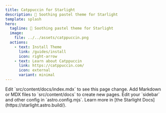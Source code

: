 ```yaml
---
title: Catppuccin for Starlight
description: 📝 Soothing pastel theme for Starlight
template: splash
hero:
  tagline: 📝 Soothing pastel theme for Starlight
  image:
    file: ../../assets/catppuccin.png
  actions:
    - text: Install Theme
      link: /guides/install
      icon: right-arrow
    - text: Learn about Catppuccin
      link: https://catppuccin.com/
      icon: external
      variant: minimal
---
```



<CardGrid stagger>
	<Card title="Update content" icon="pencil">
		Edit `src/content/docs/index.mdx` to see this page change.
	</Card>
	<Card title="Add new content" icon="add-document">
		Add Markdown or MDX files to `src/content/docs` to create new pages.
	</Card>
	<Card title="Configure your site" icon="setting">
		Edit your `sidebar` and other config in `astro.config.mjs`.
	</Card>
	<Card title="Read the docs" icon="open-book">
		Learn more in [the Starlight Docs](https://starlight.astro.build/).
	</Card>
</CardGrid>
